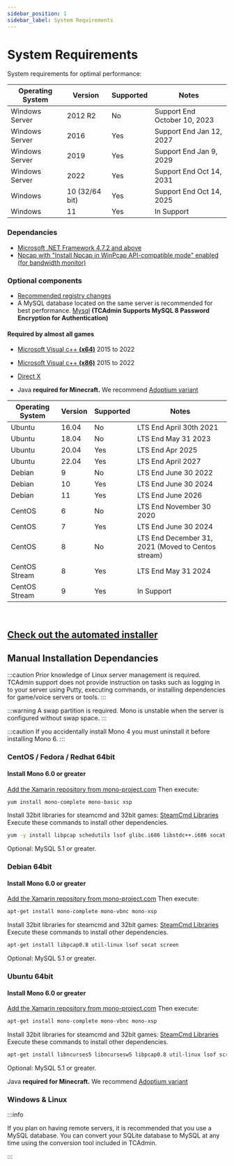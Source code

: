 ```yaml
---
sidebar_position: 1
sidebar_label: System Requirements
---
```



# System Requirements

System requirements for optimal performance:

<Tabs>
  <TabItem value="windows" label="Windows">

| Operating System        | Version             | Supported | Notes                   |
| ----------------------- | ------------------- | --------- | ----------------------- |
| Windows Server          | 2012 R2             | No        |  Support End October 10, 2023                       |
| Windows Server          | 2016                | Yes       |  Support End Jan 12, 2027                        |
| Windows Server          | 2019                | Yes       |  Support End Jan 9, 2029                        |
| Windows Server          | 2022                | Yes       |  Support End Oct 14, 2031                        |
| Windows                 | 10 (32/64 bit)      | Yes       |  Support End Oct 14, 2025                        |
| Windows                 | 11                  | Yes       |  In Support                        |

### Dependancies

- [Microsoft .NET Framework 4.7.2 and above](https://dotnet.microsoft.com/en-us/download/dotnet-framework)
- [Npcap with "Install Npcap in WinPcap API-compatible mode" enabled (for bandwidth monitor)
](https://npcap.com/dist/npcap-1.75.exe)

### Optional components

- [Recommended registry changes](/misc/recommended-registry-changes)
- A MySQL database located on the same server is recommended for best performance. [Mysql](https://dev.mysql.com/downloads/mysql/) **(TCAdmin Supports MySQL 8 Password Encryption for Authentication)**
#### Required by almost all games
- [Microsoft Visual c++ **(x64)**](https://aka.ms/vs/17/release/vc_redist.x64.exe) 2015 to 2022
- [Microsoft Visual c++ **(x86)**](https://aka.ms/vs/17/release/vc_redist.x86.exe) 2015 to 2022
- [Direct X](https://www.microsoft.com/en-us/download/details.aspx?id=35&6B49FDFB-8E5B-4B07-BC31-15695C5A2143=1)
- Java **required for Minecraft.** We recommend [Adoptium variant](https://adoptium.net/)


  </TabItem>
<TabItem value="linux" label="Linux">

| Operating System | Version  | Supported | Notes |
| ---------------- | -------- | --------- | ----- |
| Ubuntu           | 16.04    | No        | LTS End April 30th 2021     |
| Ubuntu           | 18.04    | No        | LTS End May 31 2023      |
| Ubuntu           | 20.04    | Yes       | LTS End Apr 2025      |
| Ubuntu           | 22.04    | Yes       | LTS End April 2027      |
| Debian           | 9        | No        | LTS End June 30 2022      |
| Debian           | 10       | Yes       | LTS End June 30 2024      |
| Debian           | 11       | Yes       | LTS End June 2026      |
| CentOS           | 6        | No        | LTS End November 30 2020     |
| CentOS           | 7        | Yes       | LTS End June 30 2024      |
| CentOS           | 8      | No       |    LTS End December 31, 2021 (Moved to Centos stream)    |
| CentOS Stream    | 8      | Yes       |   LTS End May 31 2024   |
| CentOS Stream    | 9      | Yes       |   In Support   |


<br />

## [Check out the automated installer](/getting-started/installation/linux-installation) <br />

## Manual Installation Dependancies

:::caution
Prior knowledge of Linux server management is required. TCAdmin support does not provide instruction on tasks such as logging in to your server using Putty, executing commands, or installing dependencies for game/voice servers or tools.
:::

:::warning
A swap partition is required. Mono is unstable when the server is configured without swap space.
:::

:::caution
If you accidentally install Mono 4 you must uninstall it before installing Mono 6.
:::

### CentOS / Fedora / Redhat 64bit

#### Install Mono 6.0 or greater

[Add the Xamarin repository from mono-project.com](https://www.mono-project.com/download/stable/#download-lin-centos)
 Then execute:

 ```bash
 yum install mono-complete mono-basic xsp
 ```
Install 32bit libraries for steamcmd and 32bit games: [SteamCmd Libraries](https://developer.valvesoftware.com/wiki/SteamCMD#32-Bit_Libraries_on_64-Bit_Linux_Systems)
Execute these commands to install other dependencies.
 ```bash
 yum -y install libpcap schedutils lsof glibc.i686 libstdc++.i686 socat screen
 ```
Optional: MySQL 5.1 or greater.

### Debian 64bit

#### Install Mono 6.0 or greater

[Add the Xamarin repository from mono-project.com](https://www.mono-project.com/download/stable/#download-lin-centos)
 Then execute:

 ```bash
 apt-get install mono-complete mono-vbnc mono-xsp
 ```
Install 32bit libraries for steamcmd and 32bit games: [SteamCmd Libraries](https://developer.valvesoftware.com/wiki/SteamCMD#32-Bit_Libraries_on_64-Bit_Linux_Systems)
Execute these commands to install other dependencies.
 ```bash
 apt-get install libpcap0.8 util-linux lsof socat screen
 ```
Optional: MySQL 5.1 or greater.

### Ubuntu 64bit

#### Install Mono 6.0 or greater

[Add the Xamarin repository from mono-project.com](https://www.mono-project.com/download/stable/#download-lin-centos)
 Then execute:

 ```bash
 apt-get install mono-complete mono-vbnc mono-xsp
 ```
Install 32bit libraries for steamcmd and 32bit games: [SteamCmd Libraries](https://developer.valvesoftware.com/wiki/SteamCMD#32-Bit_Libraries_on_64-Bit_Linux_Systems)
Execute these commands to install other dependencies.
 ```bash
 apt-get install libncurses5 libncursesw5 libpcap0.8 util-linux lsof screen socat iptables-persistent
 ```
Optional: MySQL 5.1 or greater.

Java **required for Minecraft.** We recommend [Adoptium variant](https://adoptium.net/)


  </TabItem>
</Tabs>

### Windows & Linux

:::info

If you plan on having remote servers, it is recommended that you use a MySQL database. You can convert your SQLite database to MySQL at any time using the conversion tool included in TCAdmin.

:::